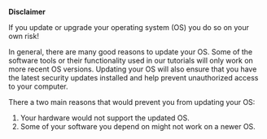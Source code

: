 ::: rmdcaution
**Disclaimer**

If you update or upgrade your operating system (OS) you do so on your own risk!

In general, there are many good reasons to update your OS. Some of the software tools or their functionality used in our tutorials will only work on more recent OS versions. Updating your OS will also ensure that you have the latest security updates installed and help prevent unauthorized access to your computer.

There a two main reasons that would prevent you from updating your OS:

1.  Your hardware would not support the updated OS.
2.  Some of your software you depend on might not work on a newer OS.
:::
